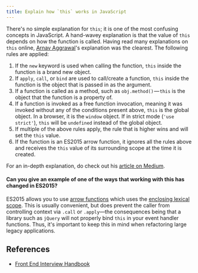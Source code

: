 ```yaml
---
title: Explain how `this` works in JavaScript
---
```


There's no simple explanation for `this`; it is one of the most confusing concepts in JavaScript. A hand-wavey explanation is that the value of `this` depends on how the function is called. Having read many explanations on `this` online, [Arnav Aggrawal](https://medium.com/@arnav_aggarwal)'s explanation was the clearest. The following rules are applied:

1. If the `new` keyword is used when calling the function, `this` inside the function is a brand new object.
1. If `apply`, `call`, or `bind` are used to call/create a function, `this` inside the function is the object that is passed in as the argument.
1. If a function is called as a method, such as `obj.method()` — `this` is the object that the function is a property of.
1. If a function is invoked as a free function invocation, meaning it was invoked without any of the conditions present above, `this` is the global object. In a browser, it is the `window` object. If in strict mode (`'use strict'`), `this` will be `undefined` instead of the global object.
1. If multiple of the above rules apply, the rule that is higher wins and will set the `this` value.
1. If the function is an ES2015 arrow function, it ignores all the rules above and receives the `this` value of its surrounding scope at the time it is created.

For an in-depth explanation, do check out his [article on Medium](https://codeburst.io/the-simple-rules-to-this-in-javascript-35d97f31bde3).

#### Can you give an example of one of the ways that working with this has changed in ES2015?

ES2015 allows you to use [arrow functions](http://2ality.com/2017/12/alternate-this.html#arrow-functions) which uses the [enclosing lexical scope](https://developer.mozilla.org/en-US/docs/Web/JavaScript/Reference/Functions/Arrow_functions#No_separate_this). This is usually convenient, but does prevent the caller from controlling context via `.call` or `.apply`—the consequences being that a library such as `jQuery` will not properly bind `this` in your event handler functions. Thus, it's important to keep this in mind when refactoring large legacy applications.

## References

- [Front End Interview Handbook](https://www.frontendinterviewhandbook.com/javascript-questions)
